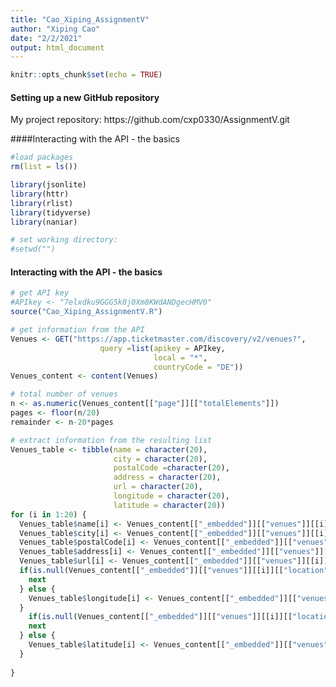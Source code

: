 ```yaml
---
title: "Cao_Xiping_AssignmentV"
author: "Xiping Cao"
date: "2/2/2021"
output: html_document
---
```


```r
knitr::opts_chunk$set(echo = TRUE)
```

#### Setting up a new GitHub repository
My project repository: https://github.com/cxp0330/AssignmentV.git

####Interacting with the API - the basics
```r
#load packages
rm(list = ls())

library(jsonlite)
library(httr)
library(rlist)
library(tidyverse)
library(naniar)

# set working directory:
#setwd("")
```

#### Interacting with the API - the basics
```r
# get API key
#APIkey <- "7elxdku9GGG5k8j0Xm8KWdANDgecHMV0"
source("Cao_Xiping_AssignmentV.R")

# get information from the API
Venues <- GET("https://app.ticketmaster.com/discovery/v2/venues?",
                    query =list(apikey = APIkey,
                                local = "*",
                                countryCode = "DE"))
Venues_content <- content(Venues)

# total number of venues
n <- as.numeric(Venues_content[["page"]][["totalElements"]])
pages <- floor(n/20)
remainder <- n-20*pages

# extract information from the resulting list
Venues_table <- tibble(name = character(20),
                       city = character(20),
                       postalCode =character(20),
                       address = character(20),
                       url = character(20),
                       longitude = character(20),
                       latitude = character(20))
for (i in 1:20) {
  Venues_table$name[i] <- Venues_content[["_embedded"]][["venues"]][[i]][["name"]]
  Venues_table$city[i] <- Venues_content[["_embedded"]][["venues"]][[i]][["city"]][["name"]]
  Venues_table$postalCode[i] <- Venues_content[["_embedded"]][["venues"]][[i]][["postalCode"]]
  Venues_table$address[i] <- Venues_content[["_embedded"]][["venues"]][[1]][["address"]][["line1"]]
  Venues_table$url[i] <- Venues_content[["_embedded"]][["venues"]][[i]][["url"]]
  if(is.null(Venues_content[["_embedded"]][["venues"]][[i]][["location"]][["longitude"]])){
    next
  } else {
    Venues_table$longitude[i] <- Venues_content[["_embedded"]][["venues"]][[i]][["location"]][["longitude"]]
  }
    if(is.null(Venues_content[["_embedded"]][["venues"]][[i]][["location"]][["latitude"]])){
    next
  } else {
    Venues_table$latitude[i] <- Venues_content[["_embedded"]][["venues"]][[i]][["location"]][["latitude"]]
  }
  
}
```


























